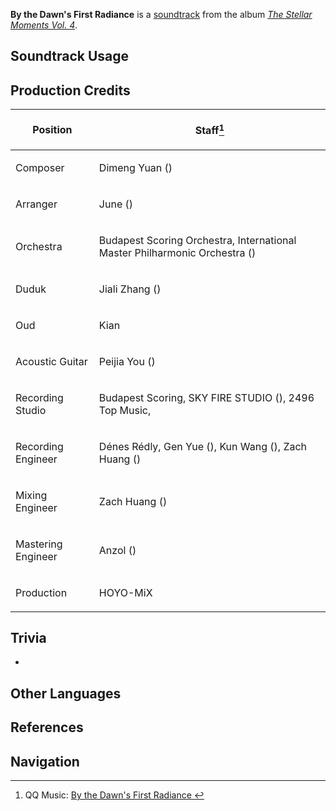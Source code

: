 {{Soundtrack Infobox
|image          = The Stellar Moments Vol. 4.png
|album          = The Stellar Moments Vol. 4
|disc           = 
|number         = 08
|featured       =
|featured2      =
|featured3      =
|featured_disc  =
|featured_disc2 =
|featured_disc3 =
|youtube_id     = YioFVKzw2zw
|spotify_id     = 2ls9Ey3rsFHSgqdEjbqynh
|previous       = Cogitation of Epochs
|next           = Fervent Flare
}}
'''By the Dawn's First Radiance''' is a [[soundtrack]] from the album ''[[The Stellar Moments Vol. 4]]''.

==Soundtrack Usage==
{{Soundtrack Usage
|quest     = 
|location  = 
|domain    = 
|mediaoriginal=Character Teaser;;Dehya
}}

<!--
==Other Arrangements==
{{Files by Category Gallery|Media Using an Unreleased Arrangement of {{subst:#titleparts:{{subst:PAGENAME}}}} Soundtrack}}
-->
==Production Credits==
{| class="wikitable"
! Position
! Staff<ref>QQ Music: [https://y.qq.com/n/ryqq/songDetail/001pgoUx32DNDR By the Dawn's First Radiance {{zh|薄晓的重光}}]</ref>
|-
! Composer
| Dimeng Yuan ({{zh|苑迪萌}})
|-
! Arranger
| June ({{zh|刘越}})
|-
! Orchestra
| Budapest Scoring Orchestra, International Master Philharmonic Orchestra ({{zh|国际首席爱乐乐团}})
|-
! Duduk
| Jiali Zhang ({{zh|张佳理}})
|-
! Oud
| Kian
|-
! Acoustic Guitar
| Peijia You ({{zh|尤裴佳}})
|-
! Recording Studio
| Budapest Scoring, SKY FIRE STUDIO ({{zh|九紫天诚录音棚}}), 2496 Top Music, {{Not a Typo|52Hz Studio}}
|-
! Recording Engineer
| Dénes Rédly, Gen Yue ({{zh|岳艮}}), Kun Wang ({{zh|王昆}}), Zach Huang ({{zh|黄巍}})
|-
! Mixing Engineer
| Zach Huang ({{zh|黄巍}})
|-
! Mastering Engineer
| Anzol ({{zh|鸦雀有声}})
|-
! Production
| HOYO-MiX
|}

==Trivia==
* {{Transclude|Heliacal Path|DehyaLeitmotif|section=1}}

==Other Languages==
{{Other Languages
|en      = By the Dawn's First Radiance
|zhs     = 薄晓的重光
|zhs_rm  = Bóxiǎo de Chóngguāng
|zht     = 薄曉的重光
|zht_rm  = Bóxiǎo de Chóngguāng
|zh_tl   = The Reillumination of Dawn
|ja      = 夜明けの輝き
|ja_rm   = Yoake no Kagayaki
|ja_tl   = The Radiance of Dawn
}}

==References==
{{Reflist}}

==Navigation==
{{Soundtrack Navbox|The Stellar Moments}}